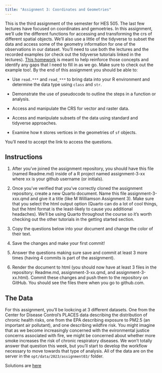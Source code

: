 ```yaml
---
title: "Assignment 3: Coordinates and Geometries"
---
```


This is the third assignment of the semester for HES 505. The last few lectures have focused on coordinates and gemoetries. In this assignment, we'll ude the different functions for accessing and transforming the crs of different spatial objects. We'll also use a little of the tidyverse to subset the data and access some of the geometry information for one of the observations in our dataset. You'll need to use both the lectures and the recorded examples (or check out the   tidyverse   tutorials linked in the lectures). [This homework](https://classroom.github.com/a/uMIv-Zk4) is meant to help reinforce those concepts and identify any gaps that I need to fill in as we go. Make sure to check out the example too!. By the end of this assignment you should be able to:

* Use `read.***` and `read_***` to bring data into your R environment and determine the data type using `class` and `str`.

* Demonstrate the use of pseudocode to outline the steps in a function or analysis.

* Access and manipulate the CRS for vector and raster data.

* Access and manipulate subsets of the data using standard and tidyverse approaches.

* Examine how `R` stores vertices in the geometries of `sf` objects.


You'll need to accept the link to access the questions. 

## Instructions

1. After you've joined the assignment repository, you should have this file (named Readme.md) inside of a R project named assignment-3-xx where xx is your github username (or initials).

2. Once you've verified that you've correctly cloned the assignment repository, create a new Quarto document. Name this file assignment-3-xxx.qmd and give it a title (like M Williamson Assignment 3). Make sure that you select the html output option (Quarto can do a lot of cool things, but the html format is the least-likely to cause you additional headaches). We'll be using Quarto throughout the course so it's worth checking out the other tutorials in the getting started section.

3. Copy the questions below into your document and change the color of their text.

4. Save the changes and make your first commit!

5. Answer the questions making sure save and commit at least 3 more times (having 4 commits is part of the assignment).

6. Render the document to html (you should now have at least 3 files in the repository: Readme.md, assignment-3-xx.qmd, and assignment-3-xx.html). Commit these changes and push them to the repository on GitHub. You should see the files there when you go to github.com.

## The Data
For this assignment, you'll be lookcing at 3 different datasets. One from the Center for Disease Control's PLACES data describing the distribution of chronic health risks, one from the EPA describing exposure to PM2.5 (an important air pollutant), and one describing wildfire risk. You might imagine that as we become increasingly concerned with the evironmental justice concerns associated with fire, we might be concerned about whether more smoke increases the risk of chronic respiratory diseases. We won't totally answer that question this week, but you'll start to develop the workflow necessary to move towards that type of analysis. All of the data are on the server in the `opt/data/2023/assignment03/` folder.

:::{.callout-note}
Solutions are [here](03-vectorsolutions.qmd)
:::
